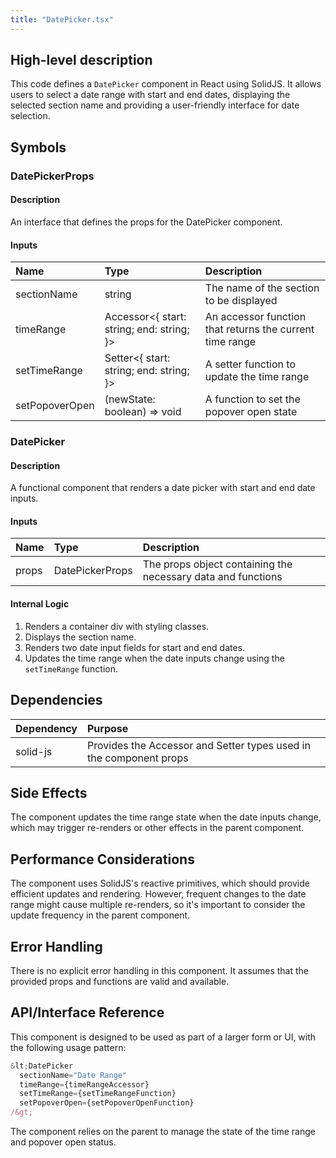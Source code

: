 ```yaml
---
title: "DatePicker.tsx"
---
```


## High-level description
This code defines a `DatePicker` component in React using SolidJS. It allows users to select a date range with start and end dates, displaying the selected section name and providing a user-friendly interface for date selection.

## Symbols

### DatePickerProps
#### Description
An interface that defines the props for the DatePicker component.

#### Inputs
| Name | Type | Description |
|:-----|:-----|:------------|
| sectionName | string | The name of the section to be displayed |
| timeRange | Accessor&lt;{ start: string; end: string; }&gt; | An accessor function that returns the current time range |
| setTimeRange | Setter&lt;{ start: string; end: string; }&gt; | A setter function to update the time range |
| setPopoverOpen | (newState: boolean) =&gt; void | A function to set the popover open state |

### DatePicker
#### Description
A functional component that renders a date picker with start and end date inputs.

#### Inputs
| Name | Type | Description |
|:-----|:-----|:------------|
| props | DatePickerProps | The props object containing the necessary data and functions |

#### Internal Logic
1. Renders a container div with styling classes.
2. Displays the section name.
3. Renders two date input fields for start and end dates.
4. Updates the time range when the date inputs change using the `setTimeRange` function.

## Dependencies
| Dependency | Purpose |
|:-----------|:--------|
| solid-js | Provides the Accessor and Setter types used in the component props |

## Side Effects
The component updates the time range state when the date inputs change, which may trigger re-renders or other effects in the parent component.

## Performance Considerations
The component uses SolidJS's reactive primitives, which should provide efficient updates and rendering. However, frequent changes to the date range might cause multiple re-renders, so it's important to consider the update frequency in the parent component.

## Error Handling
There is no explicit error handling in this component. It assumes that the provided props and functions are valid and available.

## API/Interface Reference
This component is designed to be used as part of a larger form or UI, with the following usage pattern:

```jsx
&lt;DatePicker
  sectionName="Date Range"
  timeRange={timeRangeAccessor}
  setTimeRange={setTimeRangeFunction}
  setPopoverOpen={setPopoverOpenFunction}
/&gt;
```

The component relies on the parent to manage the state of the time range and popover open status.